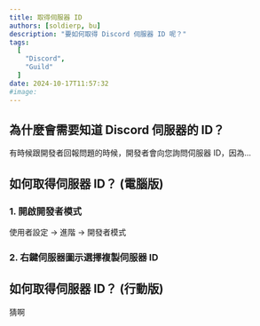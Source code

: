 ```yaml
---
title: 取得伺服器 ID
authors: [soldierp, bu]
description: "要如何取得 Discord 伺服器 ID 呢？"
tags:
  [
    "Discord",
    "Guild"
  ]
date: 2024-10-17T11:57:32
#image: 
---
```

## 為什麼會需要知道 Discord 伺服器的 ID？
有時候跟開發者回報問題的時候，開發者會向您詢問伺服器 ID，因為...
## 如何取得伺服器 ID？ (電腦版)
### 1. 開啟開發者模式
使用者設定 -> 進階 -> 開發者模式
### 2. 右鍵伺服器圖示選擇複製伺服器 ID
## 如何取得伺服器 ID？ (行動版)
猜啊